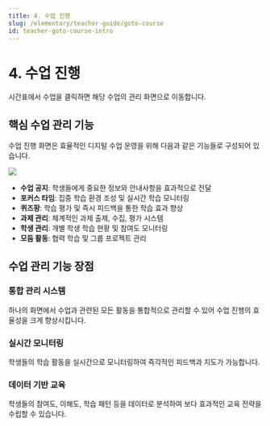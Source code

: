 ```yaml
---
title: 4. 수업 진행
slug: /elementary/teacher-guide/goto-course
id: teacher-goto-course-intro
---
```



# 4. 수업 진행

시간표에서 수업을 클릭하면 해당 수업의 관리 화면으로 이동합니다.

## 핵심 수업 관리 기능

수업 진행 화면은 효율적인 디지털 수업 운영을 위해 다음과 같은 기능들로 구성되어 있습니다.

<Image src="/img/kr/elementary/teacher/04-00.jpg" size="lg" />

- **수업 공지**: 학생들에게 중요한 정보와 안내사항을 효과적으로 전달
- **포커스 타임**: 집중 학습 환경 조성 및 실시간 학습 모니터링
- **퀴즈팡**: 학습 평가 및 즉시 피드백을 통한 학습 효과 향상
- **과제 관리**: 체계적인 과제 출제, 수집, 평가 시스템
- **학생 관리**: 개별 학생 학습 현황 및 참여도 모니터링
- **모둠 활동**: 협력 학습 및 그룹 프로젝트 관리

## 수업 관리 기능 장점

### 통합 관리 시스템

하나의 화면에서 수업과 관련된 모든 활동을 통합적으로 관리할 수 있어 수업 진행의 효율성을 크게 향상시킵니다.

### 실시간 모니터링

학생들의 학습 활동을 실시간으로 모니터링하여 즉각적인 피드백과 지도가 가능합니다.

### 데이터 기반 교육

학생들의 참여도, 이해도, 학습 패턴 등을 데이터로 분석하여 보다 효과적인 교육 전략을 수립할 수 있습니다.
